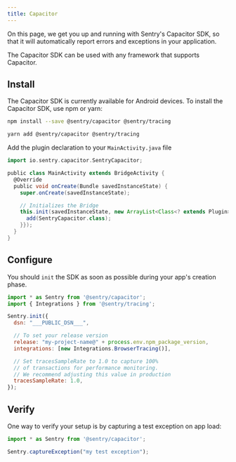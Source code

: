 ```yaml
---
title: Capacitor
---
```


On this page, we get you up and running with Sentry's Capacitor SDK, so that it will automatically report errors and exceptions in your application.

The Capacitor SDK can be used with any framework that supports Capacitor.

## Install

The Capacitor SDK is currently available for Android devices.
To install the Capacitor SDK, use npm or yarn:

```bash {tabTitle:npm}
npm install --save @sentry/capacitor @sentry/tracing
```

```bash {tabTitle:Yarn}
yarn add @sentry/capacitor @sentry/tracing
```

Add the plugin declaration to your `MainActivity.java` file

```groovy {filename:MainActivity.java}
import io.sentry.capacitor.SentryCapacitor;

public class MainActivity extends BridgeActivity {
  @Override
  public void onCreate(Bundle savedInstanceState) {
    super.onCreate(savedInstanceState);

    // Initializes the Bridge
    this.init(savedInstanceState, new ArrayList<Class<? extends Plugin>>() {{
      add(SentryCapacitor.class);
    }});
  }
}
```

## Configure

You should `init` the SDK as soon as possible during your app's creation phase.

```javascript
import * as Sentry from '@sentry/capacitor';
import { Integrations } from '@sentry/tracing';

Sentry.init({
  dsn: "___PUBLIC_DSN___",

  // To set your release version
  release: "my-project-name@" + process.env.npm_package_version,
  integrations: [new Integrations.BrowserTracing()],

  // Set tracesSampleRate to 1.0 to capture 100%
  // of transactions for performance monitoring.
  // We recommend adjusting this value in production
  tracesSampleRate: 1.0,
});
```

## Verify

One way to verify your setup is by capturing a test exception on app load:


```javascript
import * as Sentry from '@sentry/capacitor';

Sentry.captureException("my test exception");
```
